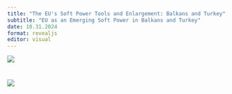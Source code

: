 ```yaml
---
title: "The EU's Soft Power Tools and Enlargement: Balkans and Turkey"
subtitle: "EU as an Emerging Soft Power in Balkans and Turkey"
date: 10.31.2024
format: revealjs
editor: visual
---
```


![](images/WhatsApp%20Image%202025-05-29%20at%204.35.50%20PM.jpeg)

# ![](images/week%204.png)

